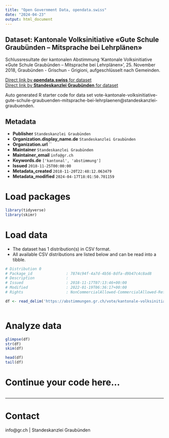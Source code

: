 ```yaml
---
title: "Open Government Data, opendata.swiss"
date: "2024-04-23"
output: html_document
---
```


## Dataset: Kantonale Volksinitiative «Gute Schule Graubünden – Mitsprache bei Lehrplänen»

Schlussresultate der kantonalen Abstimmung 'Kantonale Volksinitiative «Gute Schule Graubünden – Mitsprache bei Lehrplänen»', 25. November 2018, Graubünden - Grischun - Grigioni, aufgeschlüsselt nach Gemeinden.

[Direct link by **opendata.swiss** for dataset](https://opendata.swiss/de/dataset/kantonale-volksinitiative-gute-schule-graubunden-mitsprache-bei-lehrplanen)<br>
[Direct link by **Standeskanzlei Graubünden** for dataset](https://abstimmungen.gr.ch/vote/kantonale-volksinitiative-gute-schule-graubuenden-mitsprache-bei-lehrplaenen/data)

Auto generated R starter code for data set vote-kantonale-volksinitiative-gute-schule-graubuenden-mitsprache-bei-lehrplaenen@standeskanzlei-graubuenden.

## Metadata

- **Publisher** `Standeskanzlei Graubünden`
- **Organization.display_name.de** `Standeskanzlei Graubünden`
- **Organization.url** ``
- **Maintainer** `Standeskanzlei Graubünden`
- **Maintainer_email** `info@gr.ch`
- **Keywords.de** `['kantonal', 'abstimmung']`
- **Issued** `2018-11-25T00:00:00`
- **Metadata_created** `2018-11-20T22:48:12.063479`
- **Metadata_modified** `2024-04-17T18:01:50.701159`


# Load packages

```r

library(tidyverse)
library(skimr)

```

# Load data

-   The dataset has 1 distribution(s) in CSV format.
-   All available CSV distributions are listed below and can be read into a tibble.

```r

# Distribution 0
# Package_id               : 7874c94f-4a7d-4b56-8dfa-d9b47c4c8ad8
# Description              : 
# Issued                   : 2018-11-17T07:13:46+00:00
# Modified                 : 2022-01-19T06:36:17+00:00
# Rights                   : NonCommercialAllowed-CommercialAllowed-ReferenceRequired

df <- read_delim('https://abstimmungen.gr.ch/vote/kantonale-volksinitiative-gute-schule-graubuenden-mitsprache-bei-lehrplaenen/data-csv')



```

# Analyze data

```r

glimpse(df)
str(df)
skim(df)

head(df)
tail(df)

```

# Continue your code here...

```r

```

------------------------------------------------------------------------

# Contact

info@gr.ch | Standeskanzlei Graubünden
